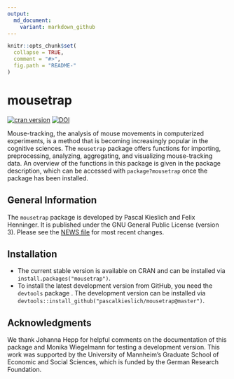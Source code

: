 ```yaml
---
output:
  md_document:
    variant: markdown_github
---
```


<!-- README.md is generated from README.Rmd. Please edit that file -->

```r
knitr::opts_chunk$set(
  collapse = TRUE,
  comment = "#>",
  fig.path = "README-"
)
```

# mousetrap

[![cran version](http://www.r-pkg.org/badges/version/mousetrap)](https://CRAN.R-project.org/package=mousetrap)
[![DOI](https://zenodo.org/badge/22029/PascalKieslich/mousetrap.svg)](https://zenodo.org/badge/latestdoi/22029/PascalKieslich/mousetrap)

Mouse-tracking, the analysis of mouse movements in computerized experiments, is a method that is becoming increasingly popular in the cognitive sciences.
The `mousetrap` package offers functions for importing, preprocessing, analyzing, aggregating, and visualizing mouse-tracking data.
An overview of the functions in this package is given in the package description, which can be accessed with `package?mousetrap` once the package has been installed.

## General Information

The `mousetrap` package is developed by Pascal Kieslich and Felix Henninger. It is published under the GNU General Public License (version 3). Please see the [NEWS file](NEWS.md) for most recent changes.

## Installation
* The current stable version is available on CRAN and can be installed via `install.packages("mousetrap")`.
* To install the latest development version from GitHub, you need the `devtools` package .
  The development version can be installed via `devtools::install_github("pascalkieslich/mousetrap@master")`.

## Acknowledgments

We thank Johanna Hepp for helpful comments on the documentation of this package and Monika Wiegelmann for testing a development version. This work was supported by the University of Mannheim’s Graduate School of Economic and Social Sciences, which is funded by the German Research Foundation.